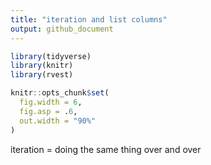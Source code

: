 ```yaml
---
title: "iteration and list columns"
output: github_document
---
```


```r
library(tidyverse)
library(knitr)
library(rvest)

knitr::opts_chunk$set(
  fig.width = 6, 
  fig.asp = .6, 
  out.width = "90%"
)
```

iteration = doing the same thing over and over 